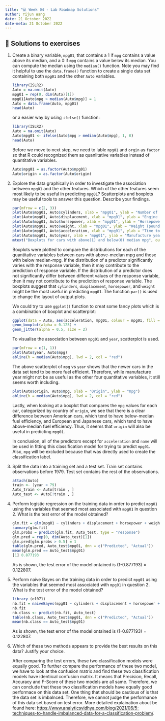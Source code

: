 ```yaml
---
title: "💻 Week 04 - Lab Roadmap Solutions"
author: Yijun Wang
date: 21 October 2022
date-meta: 21 October 2022
---
```


## 🔑 Solutions to exercises

1. Create a binary variable, `mpg01`, that contains a 1 if `mpg` contains a value above its median, and a 0 if `mpg` contains a value below its median. You can compute the median using the `median()` function. Note you may find it helpful to use the `data.frame()` function to create a single data set containing both `mpg01` and the other `Auto` variables.

    ```r
    library(ISLR2)
    Auto = na.omit(Auto)
    mpg01 = rep(0, dim(Auto)[1])
    mpg01[Auto$mpg > median(Auto$mpg)] = 1
    Auto = data.frame(Auto, mpg01)
    head(Auto)
    ```

    or a easier way by using `ifelse()` function:

    ```r
    library(ISLR2)
    Auto = na.omit(Auto)
    Auto$mpg01 <- ifelse(Auto$mpg > median(Auto$mpg), 1, 0)
    head(Auto)
    ```

    Before we move to next step, we need to lable `mpg01` and `orgin` as `factor` so that R could recognized them as quanlitative variables instead of quantitative variables.
    
    ```r
    Auto$mpg01 = as.factor(Auto$mpg01)
    Auto$origin = as.factor(Auto$origin)
    ```
2. Explore the data graphically in order to investigate the association between `mpg01` and the other features. Which of the other features seem most likely to be useful in predicting `mpg01`? Scatterplots and boxplots may be useful tools to answer this question. Describe your findings.

    ```r
    par(mfrow = c(2, 3))
    plot(Auto$mpg01, Auto$cylinders, xlab = "mpg01", ylab = "Number of engine cylinders")
    plot(Auto$mpg01, Auto$displacement, xlab = "mpg01", ylab = "Engine displacement (cubic inches)")
    plot(Auto$mpg01, Auto$horsepower, xlab = "mpg01", ylab = "Horsepower")
    plot(Auto$mpg01, Auto$weight, xlab = "mpg01", ylab = "Weight (pounds)")
    plot(Auto$mpg01, Auto$acceleration, xlab = "mpg01", ylab = "Time to reach 60mpg (seconds)")
    plot(Auto$mpg01, Auto$year, xlab = "mpg01", ylab = "Manufacture year")
    mtext("Boxplots for cars with above(1) and below(0) median mpg", outer = TRUE, line = -3)
    ```

    Boxplots were plotted to compare the distributions for each of the quantitative variables between cars with above-median mpg and those with below median-mpg. If the distribution of a predictor significantly varies with the response variable, then it may contribute to the prediction of response variable. If the distribution of a predictor does not significantly differ between different values of the response variable, then it may not contribute to the prediction of response variable. The boxplots suggest that `cylinders`, `displacement`, `horsepower`, and `weight` might be the most useful in predicting `mpg01`. The function `par()` is used to change the layout of output plots. 

    We could try to use `ggplot()` function to creat some fancy plots which is a combination of boxplot and scatterplot:

    ```r
    ggplot(data = Auto, aes(acceleration, mpg01, colour = mpg01, fill = mpg01)) +
    geom_boxplot(alpha = 0.125) +
    geom_jitter(alpha = 0.5, size = 2)  
    ``` 

    To visualise the association between `mpg01` and `year`, scatterplot is used.

    ```r
    par(mfrow = c(1, 1))
    plot(Auto$year, Auto$mpg)
    abline(h = median(Auto$mpg), lwd = 2, col = "red")
    ```

    The above scatterplot of `mpg` vs `year` shows that the newer cars in the data set tend to be more fuel efficient. Therefore, while manufacture year might not be as useful as the other four quantitative variables, it still seems worth including.

    ```r
    plot(Auto$origin, Auto$mpg, xlab = "Origin", ylab = "mpg")
    abline(h = median(Auto$mpg), lwd = 2, col = "red")
    ```

    Lastly, when looking at a boxplot that compares the `mpg` values for each car, categorized by country of `origin`, we see that there is a clear difference between American cars, which tend to have below-median fuel efficiency, and European and Japanese cars, which tend to have above-median fuel efficiency. Thus, it seems that `origin` will also be useful in predicting `mpg01`.

    In conclusion, all of the predictors except for `acceleration` and `name` will be used in fitting this classification model for trying to predict `mpg01`. Also, `mpg` will be excluded because that was directly used to create the classification label.
    
3. Split the data into a training set and a test set. Train set contains observations before 1979. Test set contains the rest of the observations.

    ```r
    attach(Auto)
    train <- (year < 79)
    Auto_train <- Auto[train , ]
    Auto_test <- Auto[!train , ]
    ```

4. Perform logistic regression on the training data in order to predict `mpg01` using the variables that seemed most associated with `mpg01` in question 2. What is the test error of the model obtained?

    ```r
    glm.fit = glm(mpg01 ~ cylinders + displacement + horsepower + weight + year + origin, data = Auto, subset = train, family = "binomial")
    summary(glm.fit)
    glm.probs = predict(glm.fit, Auto_test, type = "response")
    glm.pred = rep(0, dim(Auto_test)[1])
    glm.pred[glm.probs > 0.5] = 1
    table(glm.pred, Auto_test$mpg01, dnn = c("Predicted", "Actual"))
    mean(glm.pred == Auto_test$mpg01)
    [1] 0.877193
    ```
    
    As is shown, the test error of the model ontained is (1-0.877193) = 0.122807.

5. Perform naive Bayes on the training data in order to predict `mpg01` using the variables that seemed most associated with `mpg01` in question 2. What is the test error of the model obtained?

    ```r
    library (e1071)
    nb.fit = naiveBayes(mpg01 ~ cylinders + displacement + horsepower + weight + year + origin, data = Auto, subset = train)
    nb.fit
    nb.class <- predict(nb.fit, Auto_test)
    table(nb.class, Auto_test$mpg01, dnn = c("Predicted", "Actual"))
    mean(nb.class == Auto_test$mpg01)
    ```
    
    As is shown, the test error of the model ontained is (1-0.877193) = 0.122807.

6. Which of these two methods appears to provide the best results on this data? Justify your choice.

   After comparing the test errors, these two classification models were equally good. To further compare the performance of these two model, we have to look at the confusion matrix and find these two classification models have identiical confusion matrix. It means that Precision, Recall, Accuracy and F-Score of these two models are all same. Therefore, we can conclude that these two classification models have equally good performace on this data set. One thing that should be cautious of is that the data set is imbalnced. Therefore, we cannot judge the performance of this data set based on test error. More detailed explaination about be found here: 
   [https://www.analyticsvidhya.com/blog/2021/06/5-techniques-to-handle-imbalanced-data-for-a-classification-problem/](https://www.analyticsvidhya.com/blog/2021/06/5-techniques-to-handle-imbalanced-data-for-a-classification-problem/).

   